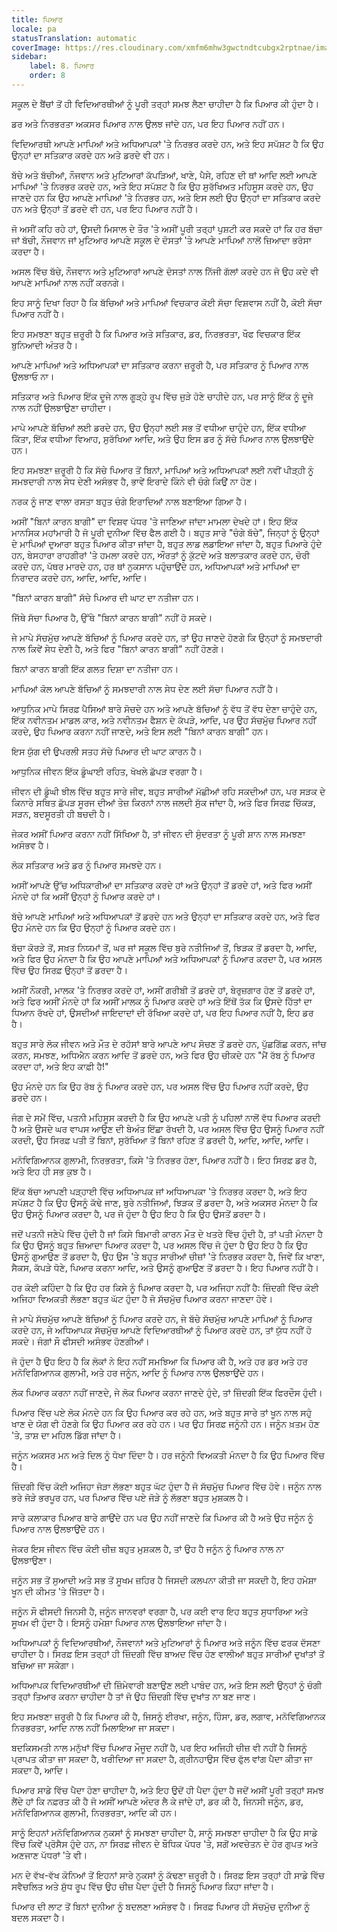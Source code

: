 ```yaml
---
title: ਪਿਆਰ
locale: pa
statusTranslation: automatic
coverImage: https://res.cloudinary.com/xmfm6mhw3gwctndtcubgx2rptnae/image/upload/v1740337243/small_cover_educacion_fundamental_a051170f1c.webp
sidebar:
    label: 8. ਪਿਆਰ
    order: 8
---
```

ਸਕੂਲ ਦੇ ਬੈਂਚਾਂ ਤੋਂ ਹੀ ਵਿਦਿਆਰਥੀਆਂ ਨੂੰ ਪੂਰੀ ਤਰ੍ਹਾਂ ਸਮਝ ਲੈਣਾ ਚਾਹੀਦਾ ਹੈ ਕਿ ਪਿਆਰ ਕੀ ਹੁੰਦਾ ਹੈ।

ਡਰ ਅਤੇ ਨਿਰਭਰਤਾ ਅਕਸਰ ਪਿਆਰ ਨਾਲ ਉਲਝ ਜਾਂਦੇ ਹਨ, ਪਰ ਇਹ ਪਿਆਰ ਨਹੀਂ ਹਨ।

ਵਿਦਿਆਰਥੀ ਆਪਣੇ ਮਾਪਿਆਂ ਅਤੇ ਅਧਿਆਪਕਾਂ 'ਤੇ ਨਿਰਭਰ ਕਰਦੇ ਹਨ, ਅਤੇ ਇਹ ਸਪੱਸ਼ਟ ਹੈ ਕਿ ਉਹ ਉਨ੍ਹਾਂ ਦਾ ਸਤਿਕਾਰ ਕਰਦੇ ਹਨ ਅਤੇ ਡਰਦੇ ਵੀ ਹਨ।

ਬੱਚੇ ਅਤੇ ਬੱਚੀਆਂ, ਨੌਜਵਾਨ ਅਤੇ ਮੁਟਿਆਰਾਂ ਕੱਪੜਿਆਂ, ਖਾਣੇ, ਪੈਸੇ, ਰਹਿਣ ਦੀ ਥਾਂ ਆਦਿ ਲਈ ਆਪਣੇ ਮਾਪਿਆਂ 'ਤੇ ਨਿਰਭਰ ਕਰਦੇ ਹਨ, ਅਤੇ ਇਹ ਸਪੱਸ਼ਟ ਹੈ ਕਿ ਉਹ ਸੁਰੱਖਿਅਤ ਮਹਿਸੂਸ ਕਰਦੇ ਹਨ, ਉਹ ਜਾਣਦੇ ਹਨ ਕਿ ਉਹ ਆਪਣੇ ਮਾਪਿਆਂ 'ਤੇ ਨਿਰਭਰ ਹਨ, ਅਤੇ ਇਸ ਲਈ ਉਹ ਉਨ੍ਹਾਂ ਦਾ ਸਤਿਕਾਰ ਕਰਦੇ ਹਨ ਅਤੇ ਉਨ੍ਹਾਂ ਤੋਂ ਡਰਦੇ ਵੀ ਹਨ, ਪਰ ਇਹ ਪਿਆਰ ਨਹੀਂ ਹੈ।

ਜੋ ਅਸੀਂ ਕਹਿ ਰਹੇ ਹਾਂ, ਉਸਦੀ ਮਿਸਾਲ ਦੇ ਤੌਰ 'ਤੇ ਅਸੀਂ ਪੂਰੀ ਤਰ੍ਹਾਂ ਪੁਸ਼ਟੀ ਕਰ ਸਕਦੇ ਹਾਂ ਕਿ ਹਰ ਬੱਚਾ ਜਾਂ ਬੱਚੀ, ਨੌਜਵਾਨ ਜਾਂ ਮੁਟਿਆਰ ਆਪਣੇ ਸਕੂਲ ਦੇ ਦੋਸਤਾਂ 'ਤੇ ਆਪਣੇ ਮਾਪਿਆਂ ਨਾਲੋਂ ਜ਼ਿਆਦਾ ਭਰੋਸਾ ਕਰਦਾ ਹੈ।

ਅਸਲ ਵਿੱਚ ਬੱਚੇ, ਨੌਜਵਾਨ ਅਤੇ ਮੁਟਿਆਰਾਂ ਆਪਣੇ ਦੋਸਤਾਂ ਨਾਲ ਨਿੱਜੀ ਗੱਲਾਂ ਕਰਦੇ ਹਨ ਜੋ ਉਹ ਕਦੇ ਵੀ ਆਪਣੇ ਮਾਪਿਆਂ ਨਾਲ ਨਹੀਂ ਕਰਨਗੇ।

ਇਹ ਸਾਨੂੰ ਦਿਖਾ ਰਿਹਾ ਹੈ ਕਿ ਬੱਚਿਆਂ ਅਤੇ ਮਾਪਿਆਂ ਵਿਚਕਾਰ ਕੋਈ ਸੱਚਾ ਵਿਸ਼ਵਾਸ ਨਹੀਂ ਹੈ, ਕੋਈ ਸੱਚਾ ਪਿਆਰ ਨਹੀਂ ਹੈ।

ਇਹ ਸਮਝਣਾ ਬਹੁਤ ਜ਼ਰੂਰੀ ਹੈ ਕਿ ਪਿਆਰ ਅਤੇ ਸਤਿਕਾਰ, ਡਰ, ਨਿਰਭਰਤਾ, ਖੌਫ ਵਿਚਕਾਰ ਇੱਕ ਬੁਨਿਆਦੀ ਅੰਤਰ ਹੈ।

ਆਪਣੇ ਮਾਪਿਆਂ ਅਤੇ ਅਧਿਆਪਕਾਂ ਦਾ ਸਤਿਕਾਰ ਕਰਨਾ ਜ਼ਰੂਰੀ ਹੈ, ਪਰ ਸਤਿਕਾਰ ਨੂੰ ਪਿਆਰ ਨਾਲ ਉਲਝਾਓ ਨਾ।

ਸਤਿਕਾਰ ਅਤੇ ਪਿਆਰ ਇੱਕ ਦੂਜੇ ਨਾਲ ਗੂੜ੍ਹੇ ਰੂਪ ਵਿੱਚ ਜੁੜੇ ਹੋਣੇ ਚਾਹੀਦੇ ਹਨ, ਪਰ ਸਾਨੂੰ ਇੱਕ ਨੂੰ ਦੂਜੇ ਨਾਲ ਨਹੀਂ ਉਲਝਾਉਣਾ ਚਾਹੀਦਾ।

ਮਾਪੇ ਆਪਣੇ ਬੱਚਿਆਂ ਲਈ ਡਰਦੇ ਹਨ, ਉਹ ਉਨ੍ਹਾਂ ਲਈ ਸਭ ਤੋਂ ਵਧੀਆ ਚਾਹੁੰਦੇ ਹਨ, ਇੱਕ ਵਧੀਆ ਕਿੱਤਾ, ਇੱਕ ਵਧੀਆ ਵਿਆਹ, ਸੁਰੱਖਿਆ ਆਦਿ, ਅਤੇ ਉਹ ਇਸ ਡਰ ਨੂੰ ਸੱਚੇ ਪਿਆਰ ਨਾਲ ਉਲਝਾਉਂਦੇ ਹਨ।

ਇਹ ਸਮਝਣਾ ਜ਼ਰੂਰੀ ਹੈ ਕਿ ਸੱਚੇ ਪਿਆਰ ਤੋਂ ਬਿਨਾਂ, ਮਾਪਿਆਂ ਅਤੇ ਅਧਿਆਪਕਾਂ ਲਈ ਨਵੀਂ ਪੀੜ੍ਹੀ ਨੂੰ ਸਮਝਦਾਰੀ ਨਾਲ ਸੇਧ ਦੇਣੀ ਅਸੰਭਵ ਹੈ, ਭਾਵੇਂ ਇਰਾਦੇ ਕਿੰਨੇ ਵੀ ਚੰਗੇ ਕਿਉਂ ਨਾ ਹੋਣ।

ਨਰਕ ਨੂੰ ਜਾਣ ਵਾਲਾ ਰਸਤਾ ਬਹੁਤ ਚੰਗੇ ਇਰਾਦਿਆਂ ਨਾਲ ਬਣਾਇਆ ਗਿਆ ਹੈ।

ਅਸੀਂ "ਬਿਨਾਂ ਕਾਰਨ ਬਾਗੀ" ਦਾ ਵਿਸ਼ਵ ਪੱਧਰ 'ਤੇ ਜਾਣਿਆ ਜਾਂਦਾ ਮਾਮਲਾ ਦੇਖਦੇ ਹਾਂ। ਇਹ ਇੱਕ ਮਾਨਸਿਕ ਮਹਾਂਮਾਰੀ ਹੈ ਜੋ ਪੂਰੀ ਦੁਨੀਆ ਵਿੱਚ ਫੈਲ ਗਈ ਹੈ। ਬਹੁਤ ਸਾਰੇ "ਚੰਗੇ ਬੱਚੇ", ਜਿਨ੍ਹਾਂ ਨੂੰ ਉਨ੍ਹਾਂ ਦੇ ਮਾਪਿਆਂ ਦੁਆਰਾ ਬਹੁਤ ਪਿਆਰ ਕੀਤਾ ਜਾਂਦਾ ਹੈ, ਬਹੁਤ ਲਾਡ ਲਡਾਇਆ ਜਾਂਦਾ ਹੈ, ਬਹੁਤ ਪਿਆਰੇ ਹੁੰਦੇ ਹਨ, ਬੇਸਹਾਰਾ ਰਾਹਗੀਰਾਂ 'ਤੇ ਹਮਲਾ ਕਰਦੇ ਹਨ, ਔਰਤਾਂ ਨੂੰ ਕੁੱਟਦੇ ਅਤੇ ਬਲਾਤਕਾਰ ਕਰਦੇ ਹਨ, ਚੋਰੀ ਕਰਦੇ ਹਨ, ਪੱਥਰ ਮਾਰਦੇ ਹਨ, ਹਰ ਥਾਂ ਨੁਕਸਾਨ ਪਹੁੰਚਾਉਂਦੇ ਹਨ, ਅਧਿਆਪਕਾਂ ਅਤੇ ਮਾਪਿਆਂ ਦਾ ਨਿਰਾਦਰ ਕਰਦੇ ਹਨ, ਆਦਿ, ਆਦਿ, ਆਦਿ।

"ਬਿਨਾਂ ਕਾਰਨ ਬਾਗੀ" ਸੱਚੇ ਪਿਆਰ ਦੀ ਘਾਟ ਦਾ ਨਤੀਜਾ ਹਨ।

ਜਿੱਥੇ ਸੱਚਾ ਪਿਆਰ ਹੈ, ਉੱਥੇ "ਬਿਨਾਂ ਕਾਰਨ ਬਾਗੀ" ਨਹੀਂ ਹੋ ਸਕਦੇ।

ਜੇ ਮਾਪੇ ਸੱਚਮੁੱਚ ਆਪਣੇ ਬੱਚਿਆਂ ਨੂੰ ਪਿਆਰ ਕਰਦੇ ਹਨ, ਤਾਂ ਉਹ ਜਾਣਦੇ ਹੋਣਗੇ ਕਿ ਉਨ੍ਹਾਂ ਨੂੰ ਸਮਝਦਾਰੀ ਨਾਲ ਕਿਵੇਂ ਸੇਧ ਦੇਣੀ ਹੈ, ਅਤੇ ਫਿਰ "ਬਿਨਾਂ ਕਾਰਨ ਬਾਗੀ" ਨਹੀਂ ਹੋਣਗੇ।

ਬਿਨਾਂ ਕਾਰਨ ਬਾਗੀ ਇੱਕ ਗਲਤ ਦਿਸ਼ਾ ਦਾ ਨਤੀਜਾ ਹਨ।

ਮਾਪਿਆਂ ਕੋਲ ਆਪਣੇ ਬੱਚਿਆਂ ਨੂੰ ਸਮਝਦਾਰੀ ਨਾਲ ਸੇਧ ਦੇਣ ਲਈ ਸੱਚਾ ਪਿਆਰ ਨਹੀਂ ਹੈ।

ਆਧੁਨਿਕ ਮਾਪੇ ਸਿਰਫ਼ ਪੈਸਿਆਂ ਬਾਰੇ ਸੋਚਦੇ ਹਨ ਅਤੇ ਆਪਣੇ ਬੱਚਿਆਂ ਨੂੰ ਵੱਧ ਤੋਂ ਵੱਧ ਦੇਣਾ ਚਾਹੁੰਦੇ ਹਨ, ਇੱਕ ਨਵੀਨਤਮ ਮਾਡਲ ਕਾਰ, ਅਤੇ ਨਵੀਨਤਮ ਫੈਸ਼ਨ ਦੇ ਕੱਪੜੇ, ਆਦਿ, ਪਰ ਉਹ ਸੱਚਮੁੱਚ ਪਿਆਰ ਨਹੀਂ ਕਰਦੇ, ਉਹ ਪਿਆਰ ਕਰਨਾ ਨਹੀਂ ਜਾਣਦੇ, ਅਤੇ ਇਸ ਲਈ "ਬਿਨਾਂ ਕਾਰਨ ਬਾਗੀ" ਹਨ।

ਇਸ ਯੁੱਗ ਦੀ ਉਪਰਲੀ ਸਤਹ ਸੱਚੇ ਪਿਆਰ ਦੀ ਘਾਟ ਕਾਰਨ ਹੈ।

ਆਧੁਨਿਕ ਜੀਵਨ ਇੱਕ ਡੂੰਘਾਈ ਰਹਿਤ, ਖੋਖਲੇ ਛੱਪੜ ਵਰਗਾ ਹੈ।

ਜੀਵਨ ਦੀ ਡੂੰਘੀ ਝੀਲ ਵਿੱਚ ਬਹੁਤ ਸਾਰੇ ਜੀਵ, ਬਹੁਤ ਸਾਰੀਆਂ ਮੱਛੀਆਂ ਰਹਿ ਸਕਦੀਆਂ ਹਨ, ਪਰ ਸੜਕ ਦੇ ਕਿਨਾਰੇ ਸਥਿਤ ਛੱਪੜ ਸੂਰਜ ਦੀਆਂ ਤੇਜ਼ ਕਿਰਨਾਂ ਨਾਲ ਜਲਦੀ ਸੁੱਕ ਜਾਂਦਾ ਹੈ, ਅਤੇ ਫਿਰ ਸਿਰਫ਼ ਚਿੱਕੜ, ਸੜਨ, ਬਦਸੂਰਤੀ ਹੀ ਬਚਦੀ ਹੈ।

ਜੇਕਰ ਅਸੀਂ ਪਿਆਰ ਕਰਨਾ ਨਹੀਂ ਸਿੱਖਿਆ ਹੈ, ਤਾਂ ਜੀਵਨ ਦੀ ਸੁੰਦਰਤਾ ਨੂੰ ਪੂਰੀ ਸ਼ਾਨ ਨਾਲ ਸਮਝਣਾ ਅਸੰਭਵ ਹੈ।

ਲੋਕ ਸਤਿਕਾਰ ਅਤੇ ਡਰ ਨੂੰ ਪਿਆਰ ਸਮਝਦੇ ਹਨ।

ਅਸੀਂ ਆਪਣੇ ਉੱਚ ਅਧਿਕਾਰੀਆਂ ਦਾ ਸਤਿਕਾਰ ਕਰਦੇ ਹਾਂ ਅਤੇ ਉਨ੍ਹਾਂ ਤੋਂ ਡਰਦੇ ਹਾਂ, ਅਤੇ ਫਿਰ ਅਸੀਂ ਮੰਨਦੇ ਹਾਂ ਕਿ ਅਸੀਂ ਉਨ੍ਹਾਂ ਨੂੰ ਪਿਆਰ ਕਰਦੇ ਹਾਂ।

ਬੱਚੇ ਆਪਣੇ ਮਾਪਿਆਂ ਅਤੇ ਅਧਿਆਪਕਾਂ ਤੋਂ ਡਰਦੇ ਹਨ ਅਤੇ ਉਨ੍ਹਾਂ ਦਾ ਸਤਿਕਾਰ ਕਰਦੇ ਹਨ, ਅਤੇ ਫਿਰ ਉਹ ਮੰਨਦੇ ਹਨ ਕਿ ਉਹ ਉਨ੍ਹਾਂ ਨੂੰ ਪਿਆਰ ਕਰਦੇ ਹਨ।

ਬੱਚਾ ਕੋਰੜੇ ਤੋਂ, ਸਖ਼ਤ ਨਿਯਮਾਂ ਤੋਂ, ਘਰ ਜਾਂ ਸਕੂਲ ਵਿੱਚ ਬੁਰੇ ਨਤੀਜਿਆਂ ਤੋਂ, ਝਿੜਕ ਤੋਂ ਡਰਦਾ ਹੈ, ਆਦਿ, ਅਤੇ ਫਿਰ ਉਹ ਮੰਨਦਾ ਹੈ ਕਿ ਉਹ ਆਪਣੇ ਮਾਪਿਆਂ ਅਤੇ ਅਧਿਆਪਕਾਂ ਨੂੰ ਪਿਆਰ ਕਰਦਾ ਹੈ, ਪਰ ਅਸਲ ਵਿੱਚ ਉਹ ਸਿਰਫ਼ ਉਨ੍ਹਾਂ ਤੋਂ ਡਰਦਾ ਹੈ।

ਅਸੀਂ ਨੌਕਰੀ, ਮਾਲਕ 'ਤੇ ਨਿਰਭਰ ਕਰਦੇ ਹਾਂ, ਅਸੀਂ ਗਰੀਬੀ ਤੋਂ ਡਰਦੇ ਹਾਂ, ਬੇਰੁਜ਼ਗਾਰ ਹੋਣ ਤੋਂ ਡਰਦੇ ਹਾਂ, ਅਤੇ ਫਿਰ ਅਸੀਂ ਮੰਨਦੇ ਹਾਂ ਕਿ ਅਸੀਂ ਮਾਲਕ ਨੂੰ ਪਿਆਰ ਕਰਦੇ ਹਾਂ ਅਤੇ ਇੱਥੋਂ ਤੱਕ ਕਿ ਉਸਦੇ ਹਿੱਤਾਂ ਦਾ ਧਿਆਨ ਰੱਖਦੇ ਹਾਂ, ਉਸਦੀਆਂ ਜਾਇਦਾਦਾਂ ਦੀ ਰੱਖਿਆ ਕਰਦੇ ਹਾਂ, ਪਰ ਇਹ ਪਿਆਰ ਨਹੀਂ ਹੈ, ਇਹ ਡਰ ਹੈ।

ਬਹੁਤ ਸਾਰੇ ਲੋਕ ਜੀਵਨ ਅਤੇ ਮੌਤ ਦੇ ਰਹੱਸਾਂ ਬਾਰੇ ਆਪਣੇ ਆਪ ਸੋਚਣ ਤੋਂ ਡਰਦੇ ਹਨ, ਪੁੱਛਗਿੱਛ ਕਰਨ, ਜਾਂਚ ਕਰਨ, ਸਮਝਣ, ਅਧਿਐਨ ਕਰਨ ਆਦਿ ਤੋਂ ਡਰਦੇ ਹਨ, ਅਤੇ ਫਿਰ ਉਹ ਚੀਕਦੇ ਹਨ "ਮੈਂ ਰੱਬ ਨੂੰ ਪਿਆਰ ਕਰਦਾ ਹਾਂ, ਅਤੇ ਇਹ ਕਾਫ਼ੀ ਹੈ!"

ਉਹ ਮੰਨਦੇ ਹਨ ਕਿ ਉਹ ਰੱਬ ਨੂੰ ਪਿਆਰ ਕਰਦੇ ਹਨ, ਪਰ ਅਸਲ ਵਿੱਚ ਉਹ ਪਿਆਰ ਨਹੀਂ ਕਰਦੇ, ਉਹ ਡਰਦੇ ਹਨ।

ਜੰਗ ਦੇ ਸਮੇਂ ਵਿੱਚ, ਪਤਨੀ ਮਹਿਸੂਸ ਕਰਦੀ ਹੈ ਕਿ ਉਹ ਆਪਣੇ ਪਤੀ ਨੂੰ ਪਹਿਲਾਂ ਨਾਲੋਂ ਵੱਧ ਪਿਆਰ ਕਰਦੀ ਹੈ ਅਤੇ ਉਸਦੇ ਘਰ ਵਾਪਸ ਆਉਣ ਦੀ ਬੇਅੰਤ ਇੱਛਾ ਰੱਖਦੀ ਹੈ, ਪਰ ਅਸਲ ਵਿੱਚ ਉਹ ਉਸਨੂੰ ਪਿਆਰ ਨਹੀਂ ਕਰਦੀ, ਉਹ ਸਿਰਫ਼ ਪਤੀ ਤੋਂ ਬਿਨਾਂ, ਸੁਰੱਖਿਆ ਤੋਂ ਬਿਨਾਂ ਰਹਿਣ ਤੋਂ ਡਰਦੀ ਹੈ, ਆਦਿ, ਆਦਿ, ਆਦਿ।

ਮਨੋਵਿਗਿਆਨਕ ਗੁਲਾਮੀ, ਨਿਰਭਰਤਾ, ਕਿਸੇ 'ਤੇ ਨਿਰਭਰ ਹੋਣਾ, ਪਿਆਰ ਨਹੀਂ ਹੈ। ਇਹ ਸਿਰਫ਼ ਡਰ ਹੈ, ਅਤੇ ਇਹ ਹੀ ਸਭ ਕੁਝ ਹੈ।

ਇੱਕ ਬੱਚਾ ਆਪਣੀ ਪੜ੍ਹਾਈ ਵਿੱਚ ਅਧਿਆਪਕ ਜਾਂ ਅਧਿਆਪਕਾ 'ਤੇ ਨਿਰਭਰ ਕਰਦਾ ਹੈ, ਅਤੇ ਇਹ ਸਪੱਸ਼ਟ ਹੈ ਕਿ ਉਹ ਉਸਨੂੰ ਕੱਢੇ ਜਾਣ, ਬੁਰੇ ਨਤੀਜਿਆਂ, ਝਿੜਕ ਤੋਂ ਡਰਦਾ ਹੈ, ਅਤੇ ਅਕਸਰ ਮੰਨਦਾ ਹੈ ਕਿ ਉਹ ਉਸਨੂੰ ਪਿਆਰ ਕਰਦਾ ਹੈ, ਪਰ ਜੋ ਹੁੰਦਾ ਹੈ ਉਹ ਇਹ ਹੈ ਕਿ ਉਹ ਉਸਤੋਂ ਡਰਦਾ ਹੈ।

ਜਦੋਂ ਪਤਨੀ ਜਣੇਪੇ ਵਿੱਚ ਹੁੰਦੀ ਹੈ ਜਾਂ ਕਿਸੇ ਬਿਮਾਰੀ ਕਾਰਨ ਮੌਤ ਦੇ ਖਤਰੇ ਵਿੱਚ ਹੁੰਦੀ ਹੈ, ਤਾਂ ਪਤੀ ਮੰਨਦਾ ਹੈ ਕਿ ਉਹ ਉਸਨੂੰ ਬਹੁਤ ਜ਼ਿਆਦਾ ਪਿਆਰ ਕਰਦਾ ਹੈ, ਪਰ ਅਸਲ ਵਿੱਚ ਜੋ ਹੁੰਦਾ ਹੈ ਉਹ ਇਹ ਹੈ ਕਿ ਉਹ ਉਸਨੂੰ ਗੁਆਉਣ ਤੋਂ ਡਰਦਾ ਹੈ, ਉਹ ਉਸ 'ਤੇ ਬਹੁਤ ਸਾਰੀਆਂ ਚੀਜ਼ਾਂ 'ਤੇ ਨਿਰਭਰ ਕਰਦਾ ਹੈ, ਜਿਵੇਂ ਕਿ ਖਾਣਾ, ਸੈਕਸ, ਕੱਪੜੇ ਧੋਣੇ, ਪਿਆਰ ਕਰਨਾ ਆਦਿ, ਅਤੇ ਉਸਨੂੰ ਗੁਆਉਣ ਤੋਂ ਡਰਦਾ ਹੈ। ਇਹ ਪਿਆਰ ਨਹੀਂ ਹੈ।

ਹਰ ਕੋਈ ਕਹਿੰਦਾ ਹੈ ਕਿ ਉਹ ਹਰ ਕਿਸੇ ਨੂੰ ਪਿਆਰ ਕਰਦਾ ਹੈ, ਪਰ ਅਜਿਹਾ ਨਹੀਂ ਹੈ: ਜ਼ਿੰਦਗੀ ਵਿੱਚ ਕੋਈ ਅਜਿਹਾ ਵਿਅਕਤੀ ਲੱਭਣਾ ਬਹੁਤ ਘੱਟ ਹੁੰਦਾ ਹੈ ਜੋ ਸੱਚਮੁੱਚ ਪਿਆਰ ਕਰਨਾ ਜਾਣਦਾ ਹੋਵੇ।

ਜੇ ਮਾਪੇ ਸੱਚਮੁੱਚ ਆਪਣੇ ਬੱਚਿਆਂ ਨੂੰ ਪਿਆਰ ਕਰਦੇ ਹਨ, ਜੇ ਬੱਚੇ ਸੱਚਮੁੱਚ ਆਪਣੇ ਮਾਪਿਆਂ ਨੂੰ ਪਿਆਰ ਕਰਦੇ ਹਨ, ਜੇ ਅਧਿਆਪਕ ਸੱਚਮੁੱਚ ਆਪਣੇ ਵਿਦਿਆਰਥੀਆਂ ਨੂੰ ਪਿਆਰ ਕਰਦੇ ਹਨ, ਤਾਂ ਯੁੱਧ ਨਹੀਂ ਹੋ ਸਕਦੇ। ਜੰਗਾਂ ਸੌ ਫੀਸਦੀ ਅਸੰਭਵ ਹੋਣਗੀਆਂ।

ਜੋ ਹੁੰਦਾ ਹੈ ਉਹ ਇਹ ਹੈ ਕਿ ਲੋਕਾਂ ਨੇ ਇਹ ਨਹੀਂ ਸਮਝਿਆ ਕਿ ਪਿਆਰ ਕੀ ਹੈ, ਅਤੇ ਹਰ ਡਰ ਅਤੇ ਹਰ ਮਨੋਵਿਗਿਆਨਕ ਗੁਲਾਮੀ, ਅਤੇ ਹਰ ਜਨੂੰਨ, ਆਦਿ ਨੂੰ ਪਿਆਰ ਨਾਲ ਉਲਝਾਉਂਦੇ ਹਨ।

ਲੋਕ ਪਿਆਰ ਕਰਨਾ ਨਹੀਂ ਜਾਣਦੇ, ਜੇ ਲੋਕ ਪਿਆਰ ਕਰਨਾ ਜਾਣਦੇ ਹੁੰਦੇ, ਤਾਂ ਜ਼ਿੰਦਗੀ ਇੱਕ ਫਿਰਦੌਸ ਹੁੰਦੀ।

ਪਿਆਰ ਵਿੱਚ ਪਏ ਲੋਕ ਮੰਨਦੇ ਹਨ ਕਿ ਉਹ ਪਿਆਰ ਕਰ ਰਹੇ ਹਨ, ਅਤੇ ਬਹੁਤ ਸਾਰੇ ਤਾਂ ਖੂਨ ਨਾਲ ਸਹੁੰ ਖਾਣ ਦੇ ਯੋਗ ਵੀ ਹੋਣਗੇ ਕਿ ਉਹ ਪਿਆਰ ਕਰ ਰਹੇ ਹਨ। ਪਰ ਉਹ ਸਿਰਫ਼ ਜਨੂੰਨੀ ਹਨ। ਜਨੂੰਨ ਖ਼ਤਮ ਹੋਣ 'ਤੇ, ਤਾਸ਼ ਦਾ ਮਹਿਲ ਡਿੱਗ ਜਾਂਦਾ ਹੈ।

ਜਨੂੰਨ ਅਕਸਰ ਮਨ ਅਤੇ ਦਿਲ ਨੂੰ ਧੋਖਾ ਦਿੰਦਾ ਹੈ। ਹਰ ਜਨੂੰਨੀ ਵਿਅਕਤੀ ਮੰਨਦਾ ਹੈ ਕਿ ਉਹ ਪਿਆਰ ਵਿੱਚ ਹੈ।

ਜ਼ਿੰਦਗੀ ਵਿੱਚ ਕੋਈ ਅਜਿਹਾ ਜੋੜਾ ਲੱਭਣਾ ਬਹੁਤ ਘੱਟ ਹੁੰਦਾ ਹੈ ਜੋ ਸੱਚਮੁੱਚ ਪਿਆਰ ਵਿੱਚ ਹੋਵੇ। ਜਨੂੰਨ ਨਾਲ ਭਰੇ ਜੋੜੇ ਭਰਪੂਰ ਹਨ, ਪਰ ਪਿਆਰ ਵਿੱਚ ਪਏ ਜੋੜੇ ਨੂੰ ਲੱਭਣਾ ਬਹੁਤ ਮੁਸ਼ਕਲ ਹੈ।

ਸਾਰੇ ਕਲਾਕਾਰ ਪਿਆਰ ਬਾਰੇ ਗਾਉਂਦੇ ਹਨ ਪਰ ਉਹ ਨਹੀਂ ਜਾਣਦੇ ਕਿ ਪਿਆਰ ਕੀ ਹੈ ਅਤੇ ਉਹ ਜਨੂੰਨ ਨੂੰ ਪਿਆਰ ਨਾਲ ਉਲਝਾਉਂਦੇ ਹਨ।

ਜੇਕਰ ਇਸ ਜੀਵਨ ਵਿੱਚ ਕੋਈ ਚੀਜ਼ ਬਹੁਤ ਮੁਸ਼ਕਲ ਹੈ, ਤਾਂ ਉਹ ਹੈ ਜਨੂੰਨ ਨੂੰ ਪਿਆਰ ਨਾਲ ਨਾ ਉਲਝਾਉਣਾ।

ਜਨੂੰਨ ਸਭ ਤੋਂ ਸੁਆਦੀ ਅਤੇ ਸਭ ਤੋਂ ਸੂਖਮ ਜ਼ਹਿਰ ਹੈ ਜਿਸਦੀ ਕਲਪਨਾ ਕੀਤੀ ਜਾ ਸਕਦੀ ਹੈ, ਇਹ ਹਮੇਸ਼ਾ ਖੂਨ ਦੀ ਕੀਮਤ 'ਤੇ ਜਿੱਤਦਾ ਹੈ।

ਜਨੂੰਨ ਸੌ ਫੀਸਦੀ ਜਿਨਸੀ ਹੈ, ਜਨੂੰਨ ਜਾਨਵਰਾਂ ਵਰਗਾ ਹੈ, ਪਰ ਕਈ ਵਾਰ ਇਹ ਬਹੁਤ ਸੁਧਾਰਿਆ ਅਤੇ ਸੂਖਮ ਵੀ ਹੁੰਦਾ ਹੈ। ਇਸਨੂੰ ਹਮੇਸ਼ਾ ਪਿਆਰ ਨਾਲ ਉਲਝਾਇਆ ਜਾਂਦਾ ਹੈ।

ਅਧਿਆਪਕਾਂ ਨੂੰ ਵਿਦਿਆਰਥੀਆਂ, ਨੌਜਵਾਨਾਂ ਅਤੇ ਮੁਟਿਆਰਾਂ ਨੂੰ ਪਿਆਰ ਅਤੇ ਜਨੂੰਨ ਵਿੱਚ ਫਰਕ ਦੱਸਣਾ ਚਾਹੀਦਾ ਹੈ। ਸਿਰਫ਼ ਇਸ ਤਰ੍ਹਾਂ ਹੀ ਜ਼ਿੰਦਗੀ ਵਿੱਚ ਬਾਅਦ ਵਿੱਚ ਹੋਣ ਵਾਲੀਆਂ ਬਹੁਤ ਸਾਰੀਆਂ ਦੁਖਾਂਤਾਂ ਤੋਂ ਬਚਿਆ ਜਾ ਸਕੇਗਾ।

ਅਧਿਆਪਕ ਵਿਦਿਆਰਥੀਆਂ ਦੀ ਜ਼ਿੰਮੇਵਾਰੀ ਬਣਾਉਣ ਲਈ ਪਾਬੰਦ ਹਨ, ਅਤੇ ਇਸ ਲਈ ਉਨ੍ਹਾਂ ਨੂੰ ਚੰਗੀ ਤਰ੍ਹਾਂ ਤਿਆਰ ਕਰਨਾ ਚਾਹੀਦਾ ਹੈ ਤਾਂ ਜੋ ਉਹ ਜ਼ਿੰਦਗੀ ਵਿੱਚ ਦੁਖਾਂਤ ਨਾ ਬਣ ਜਾਣ।

ਇਹ ਸਮਝਣਾ ਜ਼ਰੂਰੀ ਹੈ ਕਿ ਪਿਆਰ ਕੀ ਹੈ, ਜਿਸਨੂੰ ਈਰਖਾ, ਜਨੂੰਨ, ਹਿੰਸਾ, ਡਰ, ਲਗਾਵ, ਮਨੋਵਿਗਿਆਨਕ ਨਿਰਭਰਤਾ, ਆਦਿ ਨਾਲ ਨਹੀਂ ਮਿਲਾਇਆ ਜਾ ਸਕਦਾ।

ਬਦਕਿਸਮਤੀ ਨਾਲ ਮਨੁੱਖਾਂ ਵਿੱਚ ਪਿਆਰ ਮੌਜੂਦ ਨਹੀਂ ਹੈ, ਪਰ ਇਹ ਅਜਿਹੀ ਚੀਜ਼ ਵੀ ਨਹੀਂ ਹੈ ਜਿਸਨੂੰ ਪ੍ਰਾਪਤ ਕੀਤਾ ਜਾ ਸਕਦਾ ਹੈ, ਖਰੀਦਿਆ ਜਾ ਸਕਦਾ ਹੈ, ਗ੍ਰੀਨਹਾਉਸ ਵਿੱਚ ਫੁੱਲ ਵਾਂਗ ਪੈਦਾ ਕੀਤਾ ਜਾ ਸਕਦਾ ਹੈ, ਆਦਿ।

ਪਿਆਰ ਸਾਡੇ ਵਿੱਚ ਪੈਦਾ ਹੋਣਾ ਚਾਹੀਦਾ ਹੈ, ਅਤੇ ਇਹ ਉਦੋਂ ਹੀ ਪੈਦਾ ਹੁੰਦਾ ਹੈ ਜਦੋਂ ਅਸੀਂ ਪੂਰੀ ਤਰ੍ਹਾਂ ਸਮਝ ਲੈਂਦੇ ਹਾਂ ਕਿ ਨਫ਼ਰਤ ਕੀ ਹੈ ਜੋ ਅਸੀਂ ਆਪਣੇ ਅੰਦਰ ਲੈ ਕੇ ਜਾਂਦੇ ਹਾਂ, ਡਰ ਕੀ ਹੈ, ਜਿਨਸੀ ਜਨੂੰਨ, ਡਰ, ਮਨੋਵਿਗਿਆਨਕ ਗੁਲਾਮੀ, ਨਿਰਭਰਤਾ, ਆਦਿ ਕੀ ਹਨ।

ਸਾਨੂੰ ਇਹਨਾਂ ਮਨੋਵਿਗਿਆਨਕ ਨੁਕਸਾਂ ਨੂੰ ਸਮਝਣਾ ਚਾਹੀਦਾ ਹੈ, ਸਾਨੂੰ ਸਮਝਣਾ ਚਾਹੀਦਾ ਹੈ ਕਿ ਉਹ ਸਾਡੇ ਵਿੱਚ ਕਿਵੇਂ ਪ੍ਰੋਸੈਸ ਹੁੰਦੇ ਹਨ, ਨਾ ਸਿਰਫ਼ ਜੀਵਨ ਦੇ ਬੌਧਿਕ ਪੱਧਰ 'ਤੇ, ਸਗੋਂ ਅਵਚੇਤਨ ਦੇ ਹੋਰ ਗੁਪਤ ਅਤੇ ਅਣਜਾਣ ਪੱਧਰਾਂ 'ਤੇ ਵੀ।

ਮਨ ਦੇ ਵੱਖ-ਵੱਖ ਕੋਨਿਆਂ ਤੋਂ ਇਹਨਾਂ ਸਾਰੇ ਨੁਕਸਾਂ ਨੂੰ ਕੱਢਣਾ ਜ਼ਰੂਰੀ ਹੈ। ਸਿਰਫ਼ ਇਸ ਤਰ੍ਹਾਂ ਹੀ ਸਾਡੇ ਵਿੱਚ ਸਵੈਚਲਿਤ ਅਤੇ ਸ਼ੁੱਧ ਰੂਪ ਵਿੱਚ ਉਹ ਚੀਜ਼ ਪੈਦਾ ਹੁੰਦੀ ਹੈ ਜਿਸਨੂੰ ਪਿਆਰ ਕਿਹਾ ਜਾਂਦਾ ਹੈ।

ਪਿਆਰ ਦੀ ਲਾਟ ਤੋਂ ਬਿਨਾਂ ਦੁਨੀਆ ਨੂੰ ਬਦਲਣਾ ਅਸੰਭਵ ਹੈ। ਸਿਰਫ਼ ਪਿਆਰ ਹੀ ਸੱਚਮੁੱਚ ਦੁਨੀਆ ਨੂੰ ਬਦਲ ਸਕਦਾ ਹੈ।

